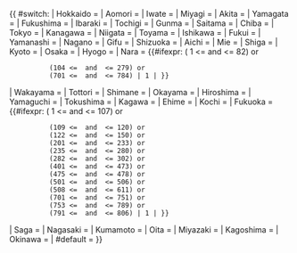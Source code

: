 <includeonly>{{ #switch: {{Ja Pref Route Sign/get Roman Name|{{{pref}}}}}
| Hokkaido	= 
| Aomori	= 
| Iwate		= 
| Miyagi	= 
| Akita		= 
| Yamagata	= 
| Fukushima	= 
| Ibaraki	= 
| Tochigi	= 
| Gunma		= 
| Saitama	= 
| Chiba		= 
| Tokyo		= 
| Kanagawa	= 
| Niigata	= 
| Toyama	= 
| Ishikawa	= 
| Fukui		= 
| Yamanashi	= 
| Nagano	= 
| Gifu		= 
| Shizuoka	= 
| Aichi		= 
| Mie		= 
| Shiga		= 
| Kyoto		= 
| Osaka		= 
| Hyogo		= 
| Nara		= 
{{#ifexpr: (  1 <= {{{number}}} and {{{number}}} <=  82) or 
           (104 <= {{{number}}} and {{{number}}} <= 279) or 
           (701 <= {{{number}}} and {{{number}}} <= 784) | 1 | }}
| Wakayama	= 
| Tottori	= 
| Shimane	= 
| Okayama	= 
| Hiroshima	= 
| Yamaguchi	= 
| Tokushima	= 
| Kagawa	= 
| Ehime		= 
| Kochi		= 
| Fukuoka	= 
{{#ifexpr: (  1 <= {{{number}}} and {{{number}}} <= 107) or 
           (109 <= {{{number}}} and {{{number}}} <= 120) or 
           (122 <= {{{number}}} and {{{number}}} <= 150) or 
           (201 <= {{{number}}} and {{{number}}} <= 233) or 
           (235 <= {{{number}}} and {{{number}}} <= 280) or 
           (282 <= {{{number}}} and {{{number}}} <= 302) or 
           (401 <= {{{number}}} and {{{number}}} <= 473) or 
           (475 <= {{{number}}} and {{{number}}} <= 478) or 
           (501 <= {{{number}}} and {{{number}}} <= 506) or 
           (508 <= {{{number}}} and {{{number}}} <= 611) or 
           (701 <= {{{number}}} and {{{number}}} <= 751) or 
           (753 <= {{{number}}} and {{{number}}} <= 789) or 
           (791 <= {{{number}}} and {{{number}}} <= 806) | 1 | }}
| Saga		= 
| Nagasaki	= 
| Kumamoto	= 
| Oita		= 
| Miyazaki	= 
| Kagoshima	= 
| Okinawa	= 
| #default	= 
}}</includeonly><noinclude>
{{Documentation}}
</noinclude>